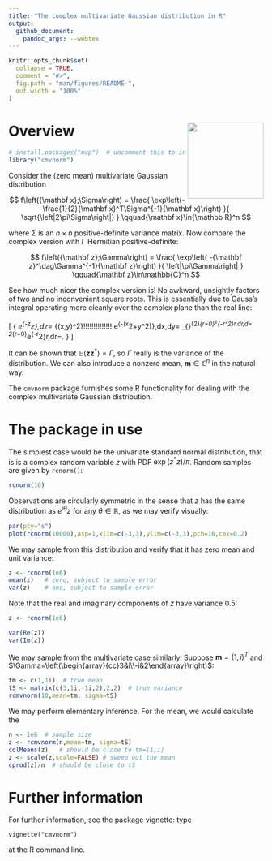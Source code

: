 ```yaml
---
title: "The complex multivariate Gaussian distribution in R"
output:
  github_document:
    pandoc_args: --webtex
---
```


<!-- README.md is generated from README.Rmd. Please edit that file -->

```r
knitr::opts_chunk$set(
  collapse = TRUE,
  comment = "#>",
  fig.path = "man/figures/README-",
  out.width = "100%"
)
```

# <img src="man/figures/cmvnorm.png" width = "150" align="right" />


# Overview

```r
# install.packages("mvp")  # uncomment this to install the package
library("cmvnorm")
```


Consider the (zero mean) multivariate Gaussian distribution

$$
f\left({\mathbf x};\Sigma\right) =
\frac{
  \exp\left(-\frac{1}{2}{\mathbf x}^T\Sigma^{-1}{\mathbf x}\right)
}{
  \sqrt{\left|2\pi\Sigma\right|}
}
\qquad{\mathbf x}\in{\mathbb R}^n
$$

where $\Sigma$ is an $n\times n$ positive-definite variance matrix.
Now compare the complex version with $\Gamma$ Hermitian
positive-definite:

$$
f\left({\mathbf z};\Gamma\right) =
\frac{
  \exp\left( -{\mathbf z}^\dag\Gamma^{-1}{\mathbf z}\right)
}{
 \left|\pi\Gamma\right|
}
\qquad{\mathbf z}\in\mathbb{C}^n
$$


See how much nicer the complex version is!  No awkward, unsightly
factors of two and no inconvenient square roots.  This is essentially
due to Gauss's integral operating more cleanly over the complex plane
than the real line:

\[
{
\int_\mathbb{C}e^{-z^\dag z}\,dz=
\iint_{(x,y)\in\mathbb{R}^2}\!\!\!\!\!\!\!\!\!\!\!\!\!\!
e^{-(x^2+y^2)}\,dx\,dy=
\int_{\theta=0}^{2\pi}\int_{r=0}^\infty e^{-r^2}r\,dr\,d\theta=
2\pi\int_{r=0}^\infty e^{-r^2}r\,dr=\pi.
}
\]

It can be shown that ${\mathbb E}({\mathbf z}{\mathbf
z}^\dag)=\Gamma$, so $\Gamma$ really is the variance of the
distribution.  We can also introduce a nonzero mean, ${\mathbf
m}\in{\mathbb C}^n$ in the natural way.

The `cmvnorm` package furnishes some R functionality for dealing with
the complex multivariate Gaussian distribution.

# The package in use

The simplest case would be the univariate standard normal
distribution, that is is a complex random variable $z$ with PDF
$\exp(z^*z)/\pi$.  Random samples are given by `rcnorm()`:


```r
rcnorm(10)
```

Observations are circularly symmetric in the sense that $z$ has the
same distribution as $e^{i\theta}z$ for any $\theta\in{\mathbb R}$, as
we may verify visually:

```r
par(pty="s")
plot(rcnorm(10000),asp=1,xlim=c(-3,3),ylim=c(-3,3),pch=16,cex=0.2)
```

We may sample from this distribution and verify that it has zero mean
and unit variance:

```r
z <- rcnorm(1e6)
mean(z)   # zero, subject to sample error
var(z)    # one, subject to sample error
```

Note that the real and imaginary components of $z$ have variance
$0.5$:

```r
z <- rcnorm(1e6)

var(Re(z))
var(Im(z))
```

We may sample from the multivariate case similarly. Suppose
${\mathbf m}=(1,i)^T$ and
$\Gamma=\left(\begin{array}{cc}3&i\\-i&2\end{array}\right)$:


```r
tm <- c(1,1i)  # true mean
tS <- matrix(c(3,1i,-1i,2),2,2)  # true variance
rcmvnorm(10,mean=tm, sigma=tS)
```

We may perform elementary inference.  For the mean, we would calculate the 

```r
n <- 1e6  # sample size
z <- rcmvnorm(n,mean=tm, sigma=tS)
colMeans(z)   # should be close to tm=[1,i]
z <- scale(z,scale=FALSE) # sweep out the mean
cprod(z)/n  # should be close to tS
```

# Further information

For further information, see the package vignette: type

`vignette("cmvnorm")`

at the R command line.

